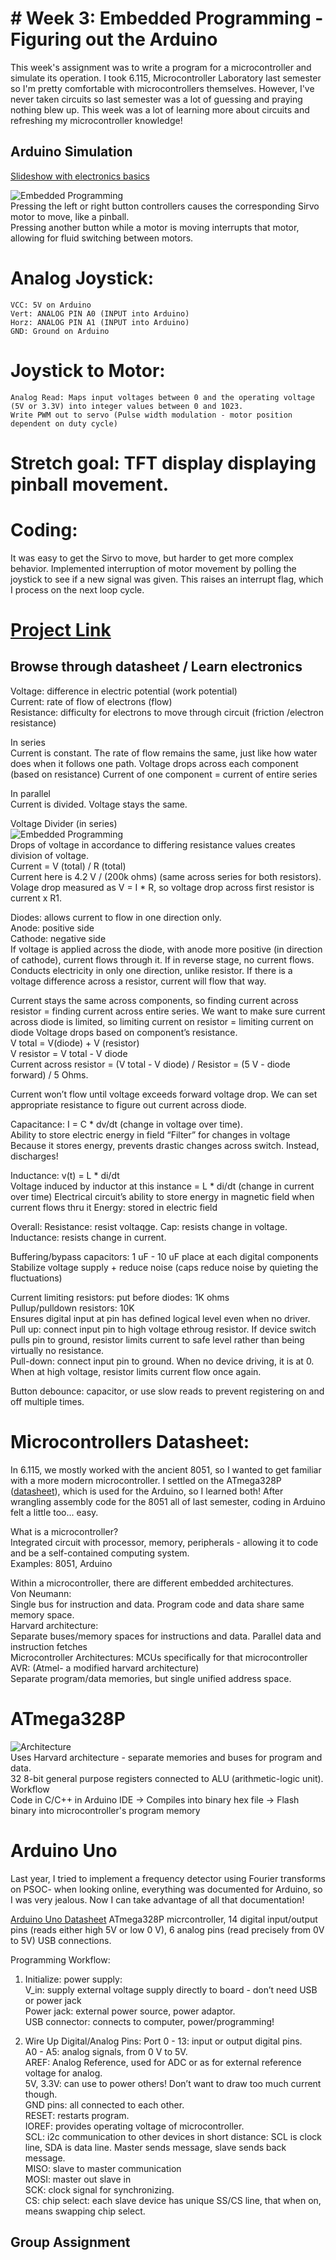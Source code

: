 # # Week 3: Embedded Programming - Figuring out the Arduino
This week's assignment was to write a program for a microcontroller and simulate its operation.
I took 6.115, Microcontroller Laboratory last semester so I'm pretty comfortable with microcontrollers themselves. However, I've never taken circuits so last semester was a lot of guessing and praying nothing blew up. This week was a lot of learning more about circuits and refreshing my microcontroller knowledge!  

## Arduino Simulation

[Slideshow with electronics basics](https://docs.google.com/presentation/d/1iu8pZZBEQhfTdsyvbonfDtuw-2OByA3X/edit#slide=id.p14)  

 
 ![Embedded Programming](/classes/863.24/people/RobinLiu/images/week3_embedded/badArduino.JPG)  
 Pressing the left or right button controllers causes the corresponding Sirvo motor to move, like a pinball.  
 Pressing another button while a motor is moving interrupts that motor, allowing for fluid switching between motors.  

 # Analog Joystick:
	VCC: 5V on Arduino
	Vert: ANALOG PIN A0 (INPUT into Arduino)  
	Horz: ANALOG PIN A1 (INPUT into Arduino)  
	GND: Ground on Arduino  

# Joystick to Motor: 
	Analog Read: Maps input voltages between 0 and the operating voltage (5V or 3.3V) into integer values between 0 and 1023.  
    Write PWM out to servo (Pulse width modulation - motor position dependent on duty cycle)  

# Stretch goal: TFT display displaying pinball movement.  

# Coding:  
It was easy to get the Sirvo to move, but harder to get more complex behavior.
Implemented interruption of motor movement by polling the joystick to see if a new signal was given. This raises an interrupt flag, which I process on the next loop cycle.  

# [Project Link](https://wokwi.com/projects/409984727450492929)



## Browse through datasheet / Learn electronics

Voltage: difference in electric potential (work potential)  
Current: rate of flow of electrons (flow)  
Resistance: difficulty for electrons to move through circuit (friction /electron resistance) 

In series  
Current is constant. The rate of flow remains the same, just like how water does when it follows one path.
Voltage drops across each component (based on resistance) 
Current of one component = current of entire series  


In parallel  
Current is divided. Voltage stays the same.

Voltage Divider (in series)  
![Embedded Programming](/classes/863.24/people/RobinLiu/images/week3_embedded/voltageDivider.JPG)  
Drops of voltage in accordance to differing resistance values creates division of voltage.  
Current = V (total) / R (total)  
Current here is 4.2 V / (200k ohms) (same across series for both resistors).  
Volage drop measured as V = I * R, so voltage drop across first resistor is current x R1.  

Diodes: allows current to flow in one direction only.  
	Anode: positive side  
	Cathode: negative side  
If voltage is applied across the diode, with anode more positive (in direction of cathode), current flows through it. If in reverse stage, no current flows.
Conducts electricity in only one direction, unlike resistor. If there is a voltage difference across a resistor, current will flow that way.  

Current stays the same across components, so finding current across resistor = finding current across entire series. We want to make sure current across diode is limited, so limiting current on resistor = limiting current on diode
Voltage drops based on component’s resistance.  
V total = V(diode) + V (resistor)  
V resistor = V total - V diode  
Current across resistor = (V total - V diode) / Resistor = (5 V - diode forward) / 5 Ohms.  

Current won’t flow until voltage exceeds forward voltage drop.
We can set appropriate resistance to figure out current across diode.  

Capacitance: I = C * dv/dt (change in voltage over time).  
	Ability to store electric energy in field
	“Filter” for changes in voltage
Because it stores energy, prevents drastic changes across switch. Instead, discharges!  

Inductance: v(t) = L * di/dt  
Voltage induced by inductor at this instance = L * di/dt (change in current over time)
	Electrical circuit’s ability to store energy in magnetic field when current flows thru it
Energy: stored in electric field

Overall: Resistance: resist voltaqge. Cap: resists change in voltage. Inductance: resists change in current.  

Buffering/bypass capacitors: 1 uF - 10 uF place at each digital components
	Stabilize voltage supply + reduce noise (caps reduce noise by quieting the fluctuations)  

Current limiting resistors: put before diodes: 1K ohms  
Pullup/pulldown resistors: 10K  
	Ensures digital input at pin has defined logical level even when no driver.  
	Pull up: connect input pin to high voltage ethroug resistor. If device switch pulls pin to ground, resistor limits current to safe level rather than being virtually no resistance.  
	Pull-down: connect input pin to ground. When no device driving, it is at 0. When at high voltage, resistor limits current flow once again.  

Button debounce: capacitor, or use slow reads to prevent registering on and off multiple times.  


# Microcontrollers Datasheet:
In 6.115, we mostly worked with the ancient 8051, so I wanted to get familiar with a more modern microcontroller.
I settled on the ATmega328P ([datasheet](https://ww1.microchip.com/downloads/en/DeviceDoc/Atmel-7810-Automotive-Microcontrollers-ATmega328P_Datasheet.pdf)), which is used for the Arduino, so I learned both!
After wrangling assembly code for the 8051 all of last semester, coding in Arduino felt a little too... easy.  

What is a microcontroller?  
Integrated circuit with processor, memory, peripherals - allowing it to code and be a self-contained computing system.  
		Examples: 8051, Arduino  


Within a microcontroller, there are different embedded architectures.  
Von Neumann:  
Single bus for instruction and data. Program code and data share same memory space.  
Harvard architecture:  
Separate buses/memory spaces for instructions and data. Parallel data and instruction fetches  
Microcontroller Architectures: MCUs specifically for that microcontroller  
AVR: (Atmel- a modified harvard architecture)  
Separate program/data memories, but single unified address space.     

# ATmega328P
![Architecture](/classes/863.24/people/RobinLiu/images/week3_embedded/ATmega328P_architecture.JPG)    
Uses Harvard architecture - separate memories and buses for program and data.  
32 8-bit general purpose registers connected to ALU (arithmetic-logic unit).  
Workflow  
Code in C/C++ in Arduino IDE -> Compiles into binary hex file -> Flash binary into microcontroller's program memory

# Arduino Uno
Last year, I tried to implement a frequency detector using Fourier transforms on PSOC- when looking online, everything was documented for Arduino, so I was very jealous.
Now I can take advantage of all that documentation!  

[Arduino Uno Datasheet](https://docs.arduino.cc/resources/datasheets/A000066-datasheet.pdf)
ATmega328P micrcontroller,  14 digital input/output pins (reads either high 5V or low 0 V), 6 analog pins (read precisely from 0V to 5V)
USB connections.  

Programming Workflow:  
	
1. Initialize: power supply:  
	V_in: supply external voltage supply directly to board - don’t need USB or power jack  
	Power jack: external power source, power adaptor.  
	USB connector: connects to computer, power/programming!  

2. Wire Up Digital/Analog Pins:
	Port 0 - 13: input or output digital pins.  
	A0 - A5: analog signals, from 0  V to 5V.  
	AREF: Analog Reference, used for ADC or as for external reference voltage for analog.  
	5V, 3.3V: can use to power others! Don’t want to draw too much current though.  
	GND pins: all connected to each other.  
	RESET: restarts program.  
	IOREF: provides operating voltage of microcontroller.  
	SCL: i2c communication to other devices in short distance: SCL is clock line, SDA is data line. 
	Master sends message, slave sends back message.  
	MISO: slave to master communication  
	MOSI: master out slave in  
	SCK: clock signal for synchronizing.  
	CS: chip select: each slave device has unique SS/CS line, that when on, means swapping chip select.  






## Group Assignment